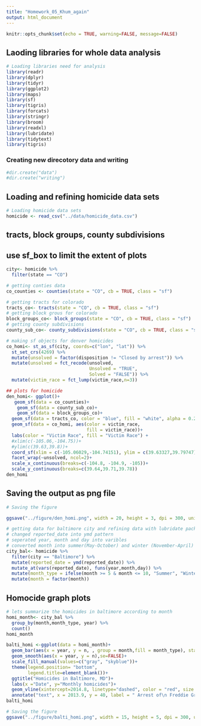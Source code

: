 ```yaml
---
title: "Homework_05_Khum_again"
output: html_document
---
```


```r
knitr::opts_chunk$set(echo = TRUE, warning=FALSE, message=FALSE)
```

## Laoding libraries for whole data analysis

```r
# Loading libraries need for analysis
library(readr)
library(dplyr)
library(tidyr)
library(ggplot2)
library(maps)
library(sf)
library(tigris)
library(forcats)
library(stringr)
library(broom)
library(readxl)
library(lubridate)
library(tidytext)
library(tigris)

```

### Creating new direcotory data and writing

```r
#dir.create("data")
#dir.create("writing")
```

## Loading and refining homicide data sets

```r
# Loading homicide data sets
homicide <- read_csv("../data/homicide_data.csv")
```

## tracts, block groups, county subdivisions
## use sf_box to limit the extent of plots
```r
city<- homicide %>%
  filter(state == "CO")

# getting conties data
co_counties <- counties(state = "CO", cb = TRUE, class = "sf")

# getting tracts for colorado
tracts_co<- tracts(state = "CO", cb = TRUE, class = "sf")
# getting block grous for colorado
block_groups_co<- block_groups(state = "CO", cb = TRUE, class = "sf")
# getting county subdivisions
county_sub_co<- county_subdivisions(state = "CO", cb = TRUE, class = "sf")

# making sf objects for denver homicides
co_homi<- st_as_sf(city, coords=c("lon", "lat")) %>%
  st_set_crs(4269) %>%
  mutate(unsolved = factor(disposition != "Closed by arrest")) %>%
  mutate(unsolved = fct_recode(unsolved,
                               Unsolved = "TRUE",
                               Solved = "FALSE")) %>%
  mutate(victim_race = fct_lump(victim_race,n=3))

## plots for homicide
den_homi<- ggplot()+
   geom_sf(data = co_counties)+
    geom_sf(data = county_sub_co)+
    geom_sf(data = block_groups_co)+
  geom_sf(data = tracts_co, color = "blue", fill = "white", alpha = 0.2)+
  geom_sf(data = co_homi, aes(color = victim_race,
                              fill = victim_race))+
  labs(color = "Victim Race", fill = "Victim Race") + 
  #xlim(c(-105.06,-104.75))+
  #ylim(c(39.63,39.8))+
  coord_sf(xlim = c(-105.06029,-104.74151), ylim = c(39.63327,39.79747), expand = FALSE)+
  facet_wrap(~unsolved, ncol=2)+
  scale_x_continuous(breaks=c(-104.8, -104.9, -105))+
  scale_y_continuous(breaks=c(39.64,39.71,39.78))
den_homi

```

## Saving the output as png file

```r
# Saving the figure

ggsave("../figure/den_homi.png", width = 20, height = 3, dpi = 300, units = c("in"))

```

```r
# getting data for baltimore city and refining data with lubridate packages
# changed reported_date into ymd pattern
# seperated year, month and day into varibles
# converted month into summer(May-October) and winter (November-April)
city_bal<- homicide %>%
  filter(city == "Baltimore") %>%
  mutate(reported_date = ymd(reported_date)) %>%
  mutate_at(vars(reported_date), funs(year,month,day)) %>%
  mutate(month_type = ifelse(month >= 5 & month <= 10, "Summer", "Winter")) %>%
  mutate(month = factor(month))

```

## Homocide graph plots

```r
# lets summarize the homicides in baltimore according to month
homi_month<- city_bal %>%
  group_by(month,month_type, year) %>%
  count()
homi_month

balti_homi <-ggplot(data = homi_month)+
  geom_bar(aes(x = year, y = n, , group = month,fill = month_type), stat = "identity", position = "dodge")+
  geom_smooth(aes(x = year, y = n),se=FALSE)+
  scale_fill_manual(values=c("gray", "skyblue"))+
  theme(legend.position= "bottom",
        legend.title=element_blank())+
  ggtitle("Homicides in Baltimore, MD")+
  labs(x ="Date", y="Monthly homicides")+
  geom_vline(xintercept=2014.8, linetype="dashed", color = "red", size = 1.5)+
  annotate("text", x = 2013.9, y = 40, label = " Arrest of\n Freddie Gray")
balti_homi

```

```r
# Saving the figure
ggsave("../figure/balti_homi.png", width = 15, height = 5, dpi = 300, units = c("in"))
```

